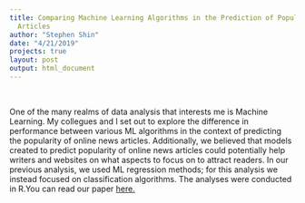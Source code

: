 ```yaml
---
title: Comparing Machine Learning Algorithms in the Prediction of Popularity of Online
  Articles
author: "Stephen Shin"
date: "4/21/2019"
projects: true
layout: post
output: html_document
---
```


<br> 

One of the many realms of data analysis that interests me is Machine Learning. My collegues and I set out to explore the difference in performance between various ML algorithms in the context of predicting the popularity of online news articles. Additionally, we believed that models created to predict popularity of online news articles could potentially help writers and websites on what aspects to focus on to attract readers. In our previous analysis, we used ML regression methods; for this analysis we instead focused on classification algorithms. The analyses were conducted in R.You can read our paper [here.](https://steveshin31.github.io/Portfolio/assets/Machine%20Learning%20Classification%202.pdf)

